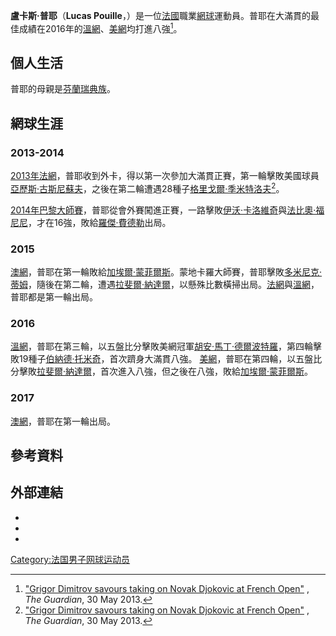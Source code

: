{{Infobox 网球
|姓名=Lucas Pouille
|照片=Pouille US16 (35) (29569444720).jpg
|国籍={{FRA}}
|生年=1994年
|生日={{birth_date_and_age|1994|2|23|mf=y}}
|出生地=法國[[格朗德桑特|格朗德桑特]]
|居住地=阿拉伯聯合酋長國[[杜拜|杜拜]]
|身高=185
|体重=75
|持拍手=右
|反拍=雙手
|转职业年=2012年
|球拍=
|球衣=
|球鞋=
|单打最高排名=10（2018年3月19日）
|双打最高排名=
|现单打排名=30（2019年3月4日）
|现双打排名=
|单打冠军头衔=5
|双打冠军头衔=0
|singlesrecord = {{tennis record|won=115|lost=90}}
|doublesrecord = {{tennis record|won=21|lost=43}}
|奖金=6,533,932 [[美元|美元]]
|澳网最好成绩=四強（2019）
|法网最好成绩=第三輪（2017,2018）
|温网最好成绩=八強（[[2016年溫布頓網球錦標賽男子單打比賽|2016]]）
|美网最好成绩=八強（[[2016年美國網球公開賽男子單打比賽|2016]]）
|澳網雙打最好成績=四強（2016）
|法網雙打最好成績=第二輪（2015）
|溫網雙打最好成績=第一輪（2015,2016）
|美網雙打最好成績=第二輪（2016）
|大满贯个数=
|奥运会最好成绩=
| Team = yes
| DavisCupresult = '''冠軍''' ([[2017_Davis_Cup|2017]])
}}

'''盧卡斯·普耶'''（'''Lucas Pouille'''，{{bd|1994年|2月23日}}）是一位[[法國|法國]]職業[[網球|網球]]運動員。普耶在大滿貫的最佳成績在2016年的[[2016年溫布頓網球錦標賽|溫網]]、[[2016年美國網球公開賽|美網]]均打進八強<ref>[http://www.guardian.co.uk/sport/2013/may/30/grigor-dimitrov-novak-djokovic "Grigor Dimitrov savours taking on Novak Djokovic at French Open"] {{Wayback|url=http://www.guardian.co.uk/sport/2013/may/30/grigor-dimitrov-novak-djokovic |date=20130608085849 }}, ''The Guardian'', 30 May 2013.</ref>。

== 個人生活 ==
普耶的母親是[[芬蘭瑞典族|芬蘭瑞典族]]。

== 網球生涯 ==
=== 2013-2014 ===
[[2013年法國網球公開賽|2013年法網]]，普耶收到外卡，得以第一次參加大滿貫正賽，第一輪擊敗美國球員[[亞歷斯·古斯尼蘇夫|亞歷斯·古斯尼蘇夫]]，之後在第二輪遭遇28種子[[格里戈爾·季米特洛夫|格里戈爾·季米特洛夫]]<ref>[https://www.theguardian.com/sport/2013/may/30/grigor-dimitrov-novak-djokovic "Grigor Dimitrov savours taking on Novak Djokovic at French Open"] {{Wayback|url=https://www.theguardian.com/sport/2013/may/30/grigor-dimitrov-novak-djokovic |date=20210407021727 }}, ''The Guardian'', 30 May 2013.</ref>。

[[2014年巴黎大師賽|2014年巴黎大師賽]]，普耶從會外賽闖進正賽，一路擊敗[[伊沃·卡洛維奇|伊沃·卡洛維奇]]與[[法比奧·福尼尼|法比奧·福尼尼]]，才在16強，敗給[[羅傑·費德勒|羅傑·費德勒]]出局。

=== 2015 ===
[[2015年澳洲網球公開賽|澳網]]，普耶在第一輪敗給[[加埃爾·蒙菲爾斯|加埃爾·蒙菲爾斯]]。蒙地卡羅大師賽，普耶擊敗[[多米尼克·蒂姆|多米尼克·蒂姆]]，隨後在第二輪，遭遇[[拉斐爾·納達爾|拉斐爾·納達爾]]，以懸殊比數橫掃出局。[[2015年法國網球公開賽|法網]]與[[2015年溫布頓網球錦標賽|溫網]]，普耶都是第一輪出局。

=== 2016 ===
[[2016年溫布頓網球錦標賽|溫網]]，普耶在第三輪，以五盤比分擊敗美網冠軍[[胡安·馬丁·德爾波特羅|胡安·馬丁·德爾波特羅]]，第四輪擊敗19種子[[伯納德·托米奇|伯納德·托米奇]]，首次躋身大滿貫八強。
[[2016年美國網球公開賽|美網]]，普耶在第四輪，以五盤比分擊敗[[拉斐爾·納達爾|拉斐爾·納達爾]]，首次進入八強，但之後在八強，敗給[[加埃爾·蒙菲爾斯|加埃爾·蒙菲爾斯]]。

=== 2017 ===
[[2017年澳洲網球公開賽|澳網]]，普耶在第一輪出局。

== 參考資料 ==
{{reflist|2}}

== 外部連結 ==
{{Commonscat|Lucas Pouille}}
* {{ATP|PF39}}
* {{ITF Profile|id=100134488}}
* {{DavisCupplayerlink|100134488}}

{{Authority control}}
{{DEFAULTSORT:Pouille, Lucas}}
[[Category:法国男子网球运动员|Category:法国男子网球运动员]]